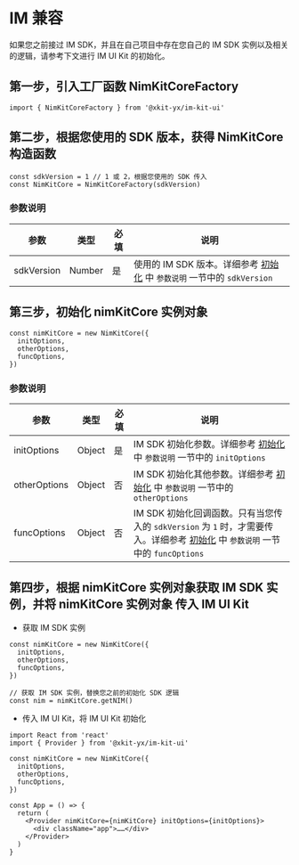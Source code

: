 
<Meta title="IM UI Kit/IM 兼容" />

# IM 兼容

如果您之前接过 IM SDK，并且在自己项目中存在您自己的 IM SDK 实例以及相关的逻辑，请参考下文进行 IM UI Kit 的初始化。

## 第一步，引入工厂函数 NimKitCoreFactory

```tsx
import { NimKitCoreFactory } from '@xkit-yx/im-kit-ui'
```

## 第二步，根据您使用的 SDK 版本，获得 NimKitCore 构造函数

```tsx
const sdkVersion = 1 // 1 或 2，根据您使用的 SDK 传入
const NimKitCore = NimKitCoreFactory(sdkVersion)
```

### 参数说明

| 参数       | 类型   | 必填 | 说明                                                                                                          |
| ---------- | ------ | ---- | ------------------------------------------------------------------------------------------------------------- |
| sdkVersion | Number | 是   | 使用的 IM SDK 版本。详细参考 [初始化](?path=/docs/im-ui-kit-初始化--page) 中 `参数说明` 一节中的 `sdkVersion` |

## 第三步，初始化 nimKitCore 实例对象

```tsx
const nimKitCore = new NimKitCore({
  initOptions,
  otherOptions,
  funcOptions,
})
```

### 参数说明

| 参数         | 类型   | 必填 | 说明                                                                                                                                                                 |
| ------------ | ------ | ---- | -------------------------------------------------------------------------------------------------------------------------------------------------------------------- |
| initOptions  | Object | 是   | IM SDK 初始化参数。详细参考 [初始化](?path=/docs/im-ui-kit-初始化--page) 中 `参数说明` 一节中的 `initOptions`                                                        |
| otherOptions | Object | 否   | IM SDK 初始化其他参数。详细参考 [初始化](?path=/docs/im-ui-kit-初始化--page) 中 `参数说明` 一节中的 `otherOptions`                                                   |
| funcOptions  | Object | 否   | IM SDK 初始化回调函数。只有当您传入的 `sdkVersion` 为 `1` 时，才需要传入。详细参考 [初始化](?path=/docs/im-ui-kit-初始化--page) 中 `参数说明` 一节中的 `funcOptions` |

## 第四步，根据 nimKitCore 实例对象获取 IM SDK 实例，并将 nimKitCore 实例对象 传入 IM UI Kit

- 获取 IM SDK 实例

```tsx
const nimKitCore = new NimKitCore({
  initOptions,
  otherOptions,
  funcOptions,
})

// 获取 IM SDK 实例，替换您之前的初始化 SDK 逻辑
const nim = nimKitCore.getNIM()
```

- 传入 IM UI Kit，将 IM UI Kit 初始化

```tsx
import React from 'react'
import { Provider } from '@xkit-yx/im-kit-ui'

const nimKitCore = new NimKitCore({
  initOptions,
  otherOptions,
  funcOptions,
})

const App = () => {
  return (
    <Provider nimKitCore={nimKitCore} initOptions={initOptions}>
      <div className="app">……</div>
    </Provider>
  )
}
```
